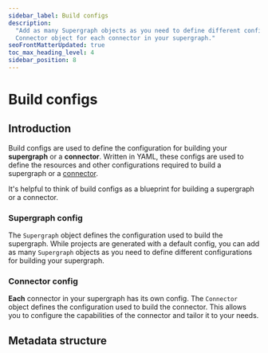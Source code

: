 ```yaml
---
sidebar_label: Build configs
description:
  "Add as many Supergraph objects as you need to define different configurations for building your supergraph and a
  Connector object for each connector in your supergraph."
seoFrontMatterUpdated: true
toc_max_heading_level: 4
sidebar_position: 8
---
```


# Build configs

## Introduction

Build configs are used to define the configuration for building your **supergraph** or a **connector**. Written in YAML,
these configs are used to define the resources and other configurations required to build a supergraph or a
[connector](/connectors/overview.mdx).

It's helpful to think of build configs as a blueprint for building a supergraph or a connector.

### Supergraph config

The `Supergraph` object defines the configuration used to build the supergraph. While projects are generated with a
default config, you can add as many `Supergraph` objects as you need to define different configurations for building
your supergraph.

### Connector config

**Each** connector in your supergraph has its own config. The `Connector` object defines the configuration used to build
the connector. This allows you to configure the capabilities of the connector and tailor it to your needs.

## Metadata structure
